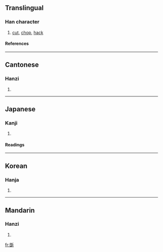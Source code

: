 ==Translingual==
===Han character===
{{Han char|rn=69|rad=斤|as=10|sn=14|four=7212<sub>1</sub>|canj=口一竹一中 (RMHML)}}
# [[cut]], [[chop]], [[hack]]
====References====
{{Han ref|kx=0480.180|dkj=13585|dj=0841.050|hdz=32027.100|uh=65B2|ud=26034|bh=E5C1|bd=58817}}
----
==Cantonese==
===Hanzi===
{{yue-hanzi|jyut=|y=deuk3}}
# {{defn|Cantonese}}
----
==Japanese==
===Kanji===
{{ja-kanji|grade=|rs=斤10}}
# {{defn|Japanese}} 
====Readings====
{{ja-readings|on=[[たく]] (taku)|kun=[[きる]] (kiru)}}
----
==Korean==
===Hanja===
{{ko-hanja|hangeul=착|eumhun=|rv=chak|mr=ch'ak|y=chak}}
# {{defn|Korean}}
----
==Mandarin==
===Hanzi===
{{cmn-hanzi|pin=[[zhuó]] (zhuo2)|wg=cho<sup>2</sup>}}
# {{defn|Mandarin}}

[[fr:斲]]